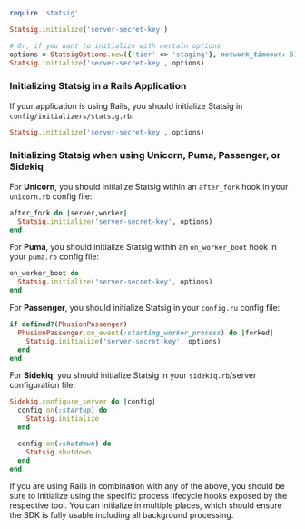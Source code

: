 ```ruby
require 'statsig'

Statsig.initialize('server-secret-key')

# Or, if you want to initialize with certain options
options = StatsigOptions.new({'tier' => 'staging'}, network_timeout: 5)
Statsig.initialize('server-secret-key', options)
```

### Initializing Statsig in a Rails Application

If your application is using Rails, you should initialize Statsig in `config/initializers/statsig.rb`:

```ruby
Statsig.initialize('server-secret-key', options)
```

### Initializing Statsig when using Unicorn, Puma, Passenger, or Sidekiq

For **Unicorn**, you should initialize Statsig within an `after_fork` hook in your `unicorn.rb` config file:

```ruby
after_fork do |server,worker|
  Statsig.initialize('server-secret-key', options)
end
```

For **Puma**, you should initialize Statsig within an `on_worker_boot` hook in your `puma.rb` config file:

```ruby
on_worker_boot do
  Statsig.initialize('server-secret-key', options)
end
```

For **Passenger**, you should initialize Statsig in your `config.ru` config file:

```ruby
if defined?(PhusionPassenger)
  PhusionPassenger.on_event(:starting_worker_process) do |forked|
    Statsig.initialize('server-secret-key', options)
  end
end
```

For **Sidekiq**, you should initialize Statsig in your `sidekiq.rb`/server configuration file:

```ruby
Sidekiq.configure_server do |config|
  config.on(:startup) do
    Statsig.initialize
  end

  config.on(:shutdown) do
    Statsig.shutdown
  end
end
```

If you are using Rails in combination with any of the above, you should be sure to initialize using the specific process lifecycle hooks exposed by the respective tool. You can initialize in multiple places, which should ensure the SDK is fully usable including all background processing.
